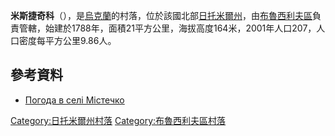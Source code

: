 {{coord|50|20|24|N|29|35|41|E|scale:30000|display=title}}

'''米斯捷奇科'''（{{lang-uk|Містечко}}），是[[烏克蘭|烏克蘭]]的村落，位於該國北部[[日托米爾州|日托米爾州]]，由[[布魯西利夫區|布魯西利夫區]]負責管轄，始建於1788年，面積21平方公里，海拔高度164米，2001年人口207，人口密度每平方公里9.86人。

==參考資料==
* [http://weather.in.ua/ua/zhitomirskaja/16066 Погода в селі Містечко]

{{DEFAULTSORT:Містечко}}
[[Category:日托米爾州村落|Category:日托米爾州村落]]
[[Category:布魯西利夫區村落|Category:布魯西利夫區村落]]


{{Zhytomyr-geo-stub}}